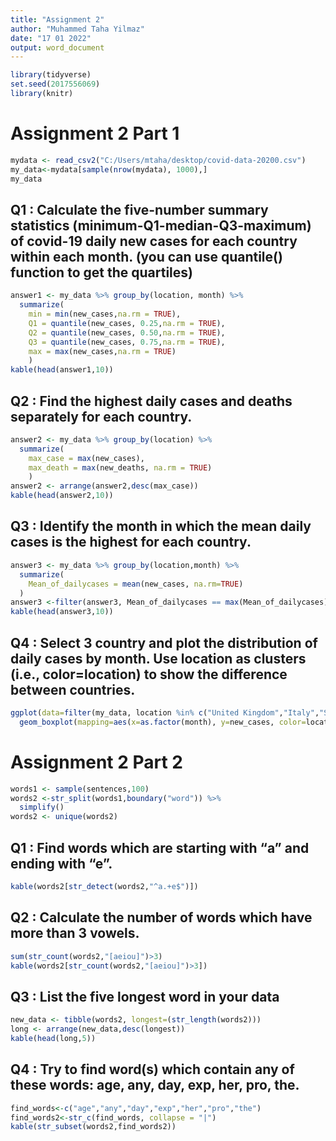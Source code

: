 ```yaml
---
title: "Assignment 2"
author: "Muhammed Taha Yilmaz"
date: "17 01 2022"
output: word_document
---
```

```r
library(tidyverse)
set.seed(2017556069)
library(knitr)
```

# Assignment 2 Part 1

```r
mydata <- read_csv2("C:/Users/mtaha/desktop/covid-data-20200.csv")
my_data<-mydata[sample(nrow(mydata), 1000),]
my_data
```
## Q1 : Calculate the five-number summary statistics (minimum-Q1-median-Q3-maximum) of covid-19 daily new cases for each country within each month. (you can use quantile() function to get the quartiles)
```r
answer1 <- my_data %>% group_by(location, month) %>% 
  summarize(
    min = min(new_cases,na.rm = TRUE),
    Q1 = quantile(new_cases, 0.25,na.rm = TRUE),
    Q2 = quantile(new_cases, 0.50,na.rm = TRUE),
    Q3 = quantile(new_cases, 0.75,na.rm = TRUE),
    max = max(new_cases,na.rm = TRUE)
    )
kable(head(answer1,10))
```
## Q2 : Find the highest daily cases and deaths separately for each country. 
```r
answer2 <- my_data %>% group_by(location) %>%
  summarize(
    max_case = max(new_cases), 
    max_death = max(new_deaths, na.rm = TRUE)
    )
answer2 <- arrange(answer2,desc(max_case))
kable(head(answer2,10))
```
## Q3 : Identify the month in which the mean daily cases is the highest for each country.
```r
answer3 <- my_data %>% group_by(location,month) %>%
  summarize(
    Mean_of_dailycases = mean(new_cases, na.rm=TRUE)
  )
answer3 <-filter(answer3, Mean_of_dailycases == max(Mean_of_dailycases))
kable(head(answer3,10))
```
## Q4 : Select 3 country and plot the distribution of daily cases by month. Use location as clusters (i.e., color=location) to show the difference between countries.
```r
ggplot(data=filter(my_data, location %in% c("United Kingdom","Italy","Switzerland"))) +
  geom_boxplot(mapping=aes(x=as.factor(month), y=new_cases, color=location))
```


# Assignment 2 Part 2

```r
words1 <- sample(sentences,100)
words2 <-str_split(words1,boundary("word")) %>%
  simplify()
words2 <- unique(words2)
```

## Q1 : Find words which are starting with “a” and ending with “e”.
```r
kable(words2[str_detect(words2,"^a.+e$")])
```

## Q2 : Calculate the number of words which have more than 3 vowels.
```r
sum(str_count(words2,"[aeiou]")>3)
kable(words2[str_count(words2,"[aeiou]")>3])
```

## Q3 : List the five longest word in your data
```r
new_data <- tibble(words2, longest=(str_length(words2)))
long <- arrange(new_data,desc(longest))
kable(head(long,5))
```

## Q4 : Try to find word(s) which contain any of these words: age, any, day, exp, her, pro, the.
```r
find_words<-c("age","any","day","exp","her","pro","the")
find_words2<-str_c(find_words, collapse = "|")
kable(str_subset(words2,find_words2))
```

